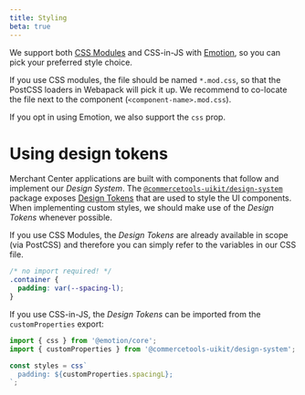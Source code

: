```yaml
---
title: Styling
beta: true
---
```


We support both [CSS Modules](https://github.com/css-modules/css-modules) and CSS-in-JS with [Emotion](https://emotion.sh/), so you can pick your preferred style choice.

If you use CSS modules, the file should be named `*.mod.css`, so that the PostCSS loaders in Webapack will pick it up. We recommend to co-locate the file next to the component (`<component-name>.mod.css`).

If you opt in using Emotion, we also support the `css` prop.

# Using design tokens

Merchant Center applications are built with components that follow and implement our _Design System_. The [`@commercetools-uikit/design-system`](https://www.npmjs.com/package/@commercetools-uikit/design-system) package exposes [Design Tokens](https://uikit.commercetools.com/?path=/story/basics-tokens--all-tokens) that are used to style the UI components.
When implementing custom styles, we should make use of the _Design Tokens_ whenever possible.

If you use CSS Modules, the _Design Tokens_ are already available in scope (via PostCSS) and therefore you can simply refer to the variables in our CSS file.

```css
/* no import required! */
.container {
  padding: var(--spacing-l);
}
```

If you use CSS-in-JS, the _Design Tokens_ can be imported from the `customProperties` export:

```js
import { css } from '@emotion/core';
import { customProperties } from '@commercetools-uikit/design-system';

const styles = css`
  padding: ${customProperties.spacingL};
`;
```
